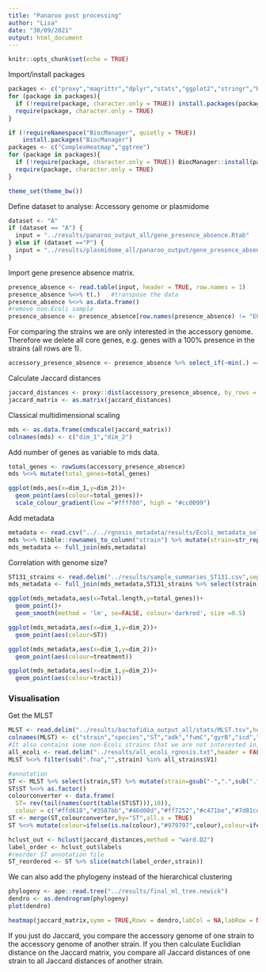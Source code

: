 ```yaml
---
title: "Panaroo post processing"
author: "Lisa"
date: "30/09/2021"
output: html_document
---
```


```r
knitr::opts_chunk$set(echo = TRUE)
```

Import/install packages
```r
packages <- c("proxy","magrittr","dplyr","stats","ggplot2","stringr","Rtsne","ape","circlize","RColorBrewer","gplots","pheatmap","phylogram")
for (package in packages){
  if (!require(package, character.only = TRUE)) install.packages(package)
  require(package, character.only = TRUE)
}
```

```r
if (!requireNamespace("BiocManager", quietly = TRUE))
    install.packages("BiocManager")
packages <- c("ComplexHeatmap","ggtree")
for (package in packages){
  if (!require(package, character.only = TRUE)) BiocManager::install(package)
  require(package, character.only = TRUE)
}
```

```r
theme_set(theme_bw())
```

Define dataset to analyse: Accessory genome or plasmidome
```r
dataset <- "A"
if (dataset == "A") {
  input = "../results/panaroo_output_all/gene_presence_absence.Rtab"
} else if (dataset =="P") {
  input = "../results/plasmidome_all/panaroo_output/gene_presence_absence.Rtab"
}
```


Import gene presence absence matrix.
```r
presence_absence <- read.table(input, header = TRUE, row.names = 1)
presence_absence %<>% t(.)   #transpose the data
presence_absence %<>% as.data.frame()
#remove non.Ecoli sample
presence_absence <- presence_absence[row.names(presence_absence) != "ECO.JSC.RGN.103823",]
```

For comparing the strains we are only interested in the accessory genome.
Therefore we delete all core genes, e.g. genes with a 100% presence in the strains (all rows are 1).
```r
accessory_presence_absence <- presence_absence %>% select_if(~min(.) == 0)
```

Calculate Jaccard distances
```r
jaccard_distances <- proxy::dist(accessory_presence_absence, by_rows = TRUE, method = "Jaccard")
jaccard_matrix <- as.matrix(jaccard_distances)
```

Classical multidimensional scaling
```r
mds <- as.data.frame(cmdscale(jaccard_matrix))
colnames(mds) <- c("dim_1","dim_2")
```

Add number of genes as variable to mds data.
```r
total_genes <- rowSums(accessory_presence_absence)
mds %<>% mutate(total_genes=total_genes)
```

```r
ggplot(mds,aes(x=dim_1,y=dim_2))+
  geom_point(aes(colour=total_genes))+
  scale_colour_gradient(low ="#ffff00", high = "#cc0099")
```

Add metadata
```r
metadata <- read.csv("../../rgnosis_metadata/results/Ecoli_metadata_selected.csv") %>% rename(strain=id)
mds %<>% tibble::rownames_to_column("strain") %>% mutate(strain=str_replace_all(strain,fixed('.'),'-'))
mds_metadata <- full_join(mds,metadata)
```
Correlation with genome size?
```r
ST131_strains <- read.delim("../results/sample_summaries_ST131.csv",sep = ';') %>% rename(strain=Sample)
mds_metadata <- full_join(mds_metadata,ST131_strains %>% select(strain,Total.length))
```
```r
ggplot(mds_metadata,aes(x=Total.length,y=total_genes))+
  geom_point()+
  geom_smooth(method = 'lm', se=FALSE, colour='darkred', size =0.5)
```

```r
ggplot(mds_metadata,aes(x=dim_1,y=dim_2))+
  geom_point(aes(colour=ST))
```
```r
ggplot(mds_metadata,aes(x=dim_1,y=dim_2))+
  geom_point(aes(colour=treatment))
```

```r
ggplot(mds_metadata,aes(x=dim_1,y=dim_2))+
  geom_point(aes(colour=tracti))
```

### Visualisation

Get the MLST
```r
MLST <- read.delim("../results/bactofidia_output_all/stats/MLST.tsv",header = FALSE)
colnames(MLST) <- c("strain","species","ST","adk","fumC","gyrB","icd","mdh","purA","recA")
#It also contains some non-Ecoli strains that we are not interested in, let's filter them out
all_ecoli <- read.delim("../results/all_ecoli_rgnosis.txt",header = FALSE)
MLST %<>% filter(sub(".fna","",strain) %in% all_strains$V1)
```

```r
#annotation
ST <- MLST %>% select(strain,ST) %>% mutate(strain=gsub("-",".",sub(".fna","",strain)))
ST$ST %<>% as.factor()
colourconverter <- data.frame(
  ST= rev(tail(names(sort(table(ST$ST))),10)),
  colour = c("#ffd618","#3587bb","#46d08d","#ff7252","#c471be","#7d81cd","#f56490","#43a5bb","#00bdb4","#a0da53"))
ST <- merge(ST,colourconverter,by="ST",all.x = TRUE)
ST %<>% mutate(colour=ifelse(is.na(colour),"#979797",colour),colour=ifelse(ST=='-',NA,colour))
```

```r
hclust_out <- hclust(jaccard_distances,method = "ward.D2")
label_order <- hclust_out$labels
#reorder ST annotation file
ST_reordered <- ST %>% slice(match(label_order,strain))
```

We can also add the phylogeny instead of the hierarchical clustering
```r
phylogeny <- ape::read.tree("../results/final_ml_tree.newick")
dendro <- as.dendrogram(phylogeny)
plot(dendro)
```

```r
heatmap(jaccard_matrix,symm = TRUE,Rowv = dendro,labCol = NA,labRow = NA)#,RowSideColors = ST_reordered$colour)
```

If you just do Jaccard, you compare the accessory genome of one strain to the accessory genome of another strain.
If you then calculate Euclidian distance on the Jaccard matrix, you compare all Jaccard distances of one 
strain to all Jaccard distances of another strain. 

